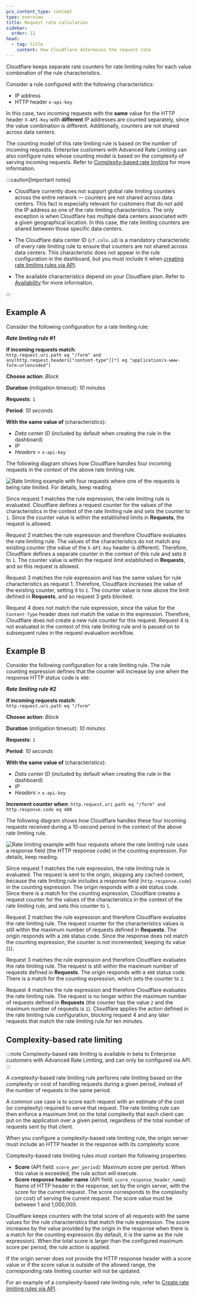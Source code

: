 ```yaml
---
pcx_content_type: concept
type: overview
title: Request rate calculation
sidebar:
  order: 12
head:
  - tag: title
    content: How Cloudflare determines the request rate
---
```



Cloudflare keeps separate rate counters for rate limiting rules for each value combination of the rule characteristics.

Consider a rule configured with the following characteristics:

- IP address
- HTTP header `x-api-key`

In this case, two incoming requests with the **same** value for the HTTP header `X-API-Key` with **different** IP addresses are counted separately, since the value combination is different. Additionally, counters are not shared across data centers.

The counting model of this rate limiting rule is based on the number of incoming requests. Enterprise customers with Advanced Rate Limiting can also configure rules whose counting model is based on the complexity of serving incoming requests. Refer to [Complexity-based rate limiting](#complexity-based-rate-limiting) for more information.

:::caution[Important notes]

- Cloudflare currently does not support global rate limiting counters across the entire network — counters are not shared across data centers. This fact is especially relevant for customers that do not add the IP address as one of the rate limiting characteristics. The only exception is when Cloudflare has multiple data centers associated with a given geographical location. In this case, the rate limiting counters are shared between those specific data centers.

- The Cloudflare data center ID (`cf.colo.id`) is a mandatory characteristic of every rate limiting rule to ensure that counters are not shared across data centers. This characteristic does not appear in the rule configuration in the dashboard, but you must include it when [creating rate limiting rules via API](/waf/rate-limiting-rules/create-api/).

- The available characteristics depend on your Cloudflare plan. Refer to [Availability](/waf/rate-limiting-rules/#availability) for more information.

:::

## Example A

Consider the following configuration for a rate limiting rule:

<Example>

**_Rate limiting rule #1_**

**If incoming requests match**:<br/>
`http.request.uri.path eq "/form" and any(http.request.headers["content-type"][*] eq "application/x-www-form-urlencoded")`

**Choose action**: _Block_

**Duration** (mitigation timeout): _10 minutes_

**Requests**: `1`

**Period**: _10 seconds_

**With the same value of** (characteristics):

- _Data center ID_ (included by default when creating the rule in the dashboard)
- _IP_
- _Headers_ > `x-api-key`

</Example>

The following diagram shows how Cloudflare handles four incoming requests in the context of the above rate limiting rule.

![Rate limiting example with four requests where one of the requests is being rate limited. For details, keep reading.](~/assets/images/waf/custom-rules/rate-limiting-example.png)

Since request 1 matches the rule expression, the rate limiting rule is evaluated. Cloudflare defines a request counter for the values of the characteristics in the context of the rate limiting rule and sets the counter to `1`. Since the counter value is within the established limits in **Requests**, the request is allowed.

Request 2 matches the rule expression and therefore Cloudflare evaluates the rate limiting rule. The values of the characteristics do not match any existing counter (the value of the `X-API-Key` header is different). Therefore, Cloudflare defines a separate counter in the context of this rule and sets it to `1`. The counter value is within the request limit established in **Requests**, and so this request is allowed.

Request 3 matches the rule expression and has the same values for rule characteristics as request 1. Therefore, Cloudflare increases the value of the existing counter, setting it to `2`. The counter value is now above the limit defined in **Requests**, and so request 3 gets blocked.

Request 4 does not match the rule expression, since the value for the `Content-Type` header does not match the value in the expression. Therefore, Cloudflare does not create a new rule counter for this request. Request 4 is not evaluated in the context of this rate limiting rule and is passed on to subsequent rules in the request evaluation workflow.

## Example B

Consider the following configuration for a rate limiting rule. The rule counting expression defines that the counter will increase by one when the response HTTP status code is `400`:

<Example>

**_Rate limiting rule #2_**

**If incoming requests match**:<br/>
`http.request.uri.path eq "/form"`

**Choose action**: _Block_

**Duration** (mitigation timeout): _10 minutes_

**Requests**: `1`

**Period**: _10 seconds_

**With the same value of** (characteristics):

- _Data center ID_ (included by default when creating the rule in the dashboard)
- _IP_
- _Headers_ > `x-api-key`

**Increment counter when**:
`http.request.uri.path eq "/form" and http.response.code eq 400`

</Example>

The following diagram shows how Cloudflare handles these four incoming requests received during a 10-second period in the context of the above rate limiting rule.

![Rate limiting example with four requests where the rate limiting rule uses a response field (the HTTP response code) in the counting expression. For details, keep reading.](~/assets/images/waf/custom-rules/rate-limiting-example-response-field.png)

Since request 1 matches the rule expression, the rate limiting rule is evaluated. The request is sent to the origin, skipping any cached content, because the rate limiting rule includes a response field (`http.response.code`) in the counting expression. The origin responds with a `400` status code. Since there is a match for the counting expression, Cloudflare creates a request counter for the values of the characteristics in the context of the rate limiting rule, and sets this counter to `1`.

Request 2 matches the rule expression and therefore Cloudflare evaluates the rate limiting rule. The request counter for the characteristics values is still within the maximum number of requests defined in **Requests**. The origin responds with a `200` status code. Since the response does not match the counting expression, the counter is not incremented, keeping its value (`1`).

Request 3 matches the rule expression and therefore Cloudflare evaluates the rate limiting rule. The request is still within the maximum number of requests defined in **Requests**. The origin responds with a `400` status code. There is a match for the counting expression, which sets the counter to `2`.

Request 4 matches the rule expression and therefore Cloudflare evaluates the rate limiting rule. The request is no longer within the maximum number of requests defined in **Requests** (the counter has the value `2` and the maximum number of requests is `1`). Cloudflare applies the action defined in the rate limiting rule configuration, blocking request 4 and any later requests that match the rate limiting rule for ten minutes.

## Complexity-based rate limiting

:::note
Complexity-based rate limiting is available in beta to Enterprise customers with Advanced Rate Limiting, and can only be configured via API.
:::

A complexity-based rate limiting rule performs rate limiting based on the complexity or cost of handling requests during a given period, instead of the number of requests in the same period.

A common use case is to score each request with an estimate of the cost (or complexity) required to serve that request. The rate limiting rule can then enforce a maximum limit on the total complexity that each client can put on the application over a given period, regardless of the total number of requests sent by that client.

When you configure a complexity-based rate limiting rule, the origin server must include an HTTP header in the response with its complexity score.

Complexity-based rate limiting rules must contain the following properties:

- **Score** (API field: `score_per_period`): Maximum score per period. When this value is exceeded, the rule action will execute.
- **Score response header name** (API field: `score_response_header_name`): Name of HTTP header in the response, set by the origin server, with the score for the current request. The score corresponds to the complexity (or cost) of serving the current request. The score value must be between 1 and 1,000,000.

Cloudflare keeps counters with the total score of all requests with the same values for the rule characteristics that match the rule expression. The score increases by the value provided by the origin in the response when there is a match for the counting expression (by default, it is the same as the rule expression). When the total score is larger than the configured maximum score per period, the rule action is applied.

If the origin server does not provide the HTTP response header with a score value or if the score value is outside of the allowed range, the corresponding rate limiting counter will not be updated.

For an example of a complexity-based rate limiting rule, refer to [Create rate limiting rules via API](/waf/rate-limiting-rules/create-api/#example-d---complexity-based-rate-limiting-rule).

